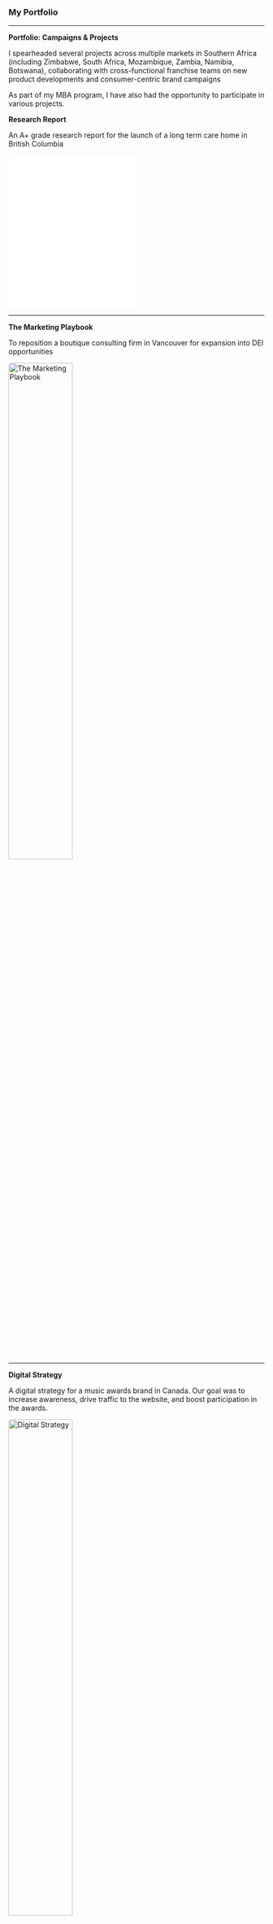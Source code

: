 ### My Portfolio 

---------

**Portfolio: Campaigns & Projects**

I spearheaded several projects across multiple markets in Southern Africa (including Zimbabwe, South Africa, Mozambique, Zambia, Namibia, Botswana), collaborating with cross-functional franchise teams on new product developments and consumer-centric brand campaigns

As part of my MBA program, I have also had the opportunity to participate in various projects.

**Research Report** 

An A+ grade research report for the launch of a long term care home in British Columbia

<iframe src="Files/Market Research_C Nyadzayo.pdf" width="50%" height="300px" style="border: none;"></iframe>


---

**The Marketing Playbook** 

To reposition a boutique consulting firm in Vancouver for expansion into DEI opportunities

<img src="images/The Marketing Playbook.png" alt="The Marketing Playbook" style="width: 50%; border-radius: 5px;" />


---

**Digital Strategy**

A digital strategy for a music awards brand in Canada. Our goal was to increase awareness, drive traffic to the website, and boost participation in the awards. 

<img src="images/Digital Strategy.png" alt="Digital Strategy" style="width: 50%; border-radius: 5px;" />


---

**Cappy Delight Launch in Mozambique**

Spearheaded the project for Cappy Delight Juice launch as a challenger brand 

<img src="images/Cappy2.JPG" alt="Cappy Sampling Cart" style="width: 50%; border-radius: 5px;" />


**Results**

* Cappy Delight became No.1 juice brand in the country in less than 6 months
* Achieved 39.9% volume share by June 2023
* Gained value share at 36.2%

---

**Sparletta Campaign launch in South Africa**

Led the strategic repositioning of Sparletta beverages targeting Gen Z users

<img src="images/Sparletta.PNG" alt="Sparletta Campaign" style="width: 50%; border-radius: 5px;" />


**Results**

* Volume growth of 6% vs prior year
* Reaching 8 million viewers in a PR campaign partnership with a South African TV show
* Surprise and delight stunt reaching 1.2million consumers across key stores


---


